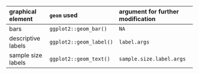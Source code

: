 | graphical element  | `geom` used             | argument for further modification |
| :----------------- | :---------------------- | :-------------------------------- |
| bars               | `ggplot2::geom_bar()`   | `NA`                              |
| descriptive labels | `ggplot2::geom_label()` | `label.args`                      |
| sample size labels | `ggplot2::geom_text()`  | `sample.size.label.args`          |
